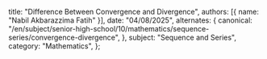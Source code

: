   title: "Difference Between Convergence and Divergence",
  authors: [{ name: "Nabil Akbarazzima Fatih" }],
  date: "04/08/2025",
  alternates: {
    canonical:
      "/en/subject/senior-high-school/10/mathematics/sequence-series/convergence-divergence",
  },
  subject: "Sequence and Series",
  category: "Mathematics",
};
